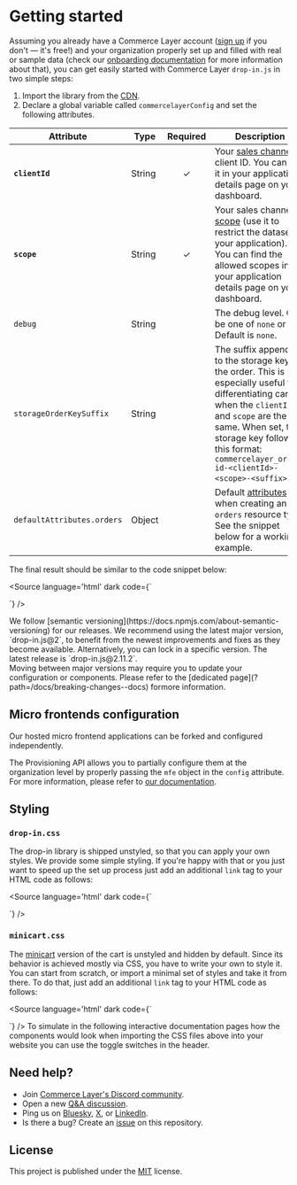 
<Meta title="Getting started" />

# Getting started

Assuming you already have a Commerce Layer account ([sign up](https://dashboard.commercelayer.io/sign_up) if you don't — it's free!) and your organization properly set up and filled with real or sample data (check our [onboarding documentation](https://docs.commercelayer.io/core/welcome) for more information about that), you can get easily started with Commerce Layer `drop-in.js` in two simple steps:

1. Import the library from the [CDN](https://cdn.jsdelivr.net/npm/@commercelayer/drop-in.js@2/dist/drop-in/drop-in.esm.js).
2. Declare a global variable called `commercelayerConfig` and set the following attributes.

| Attribute                   | Type   | Required | Description                                                                                                                                                                                                                                                  |
|-----------------------------|--------|:--------:|--------------------------------------------------------------------------------------------------------------------------------------------------------------------------------------------------------------------------------------------------------------|
| **`clientId`**              | String |     ✓    |     Your [sales channel](https://docs.commercelayer.io/core/applications#sales-channel) client ID. You can find it in your application details page on your dashboard.                                                                                       |
| **`scope`**                 | String |     ✓    | Your sales channel [scope](https://docs.commercelayer.io/core/authentication#authorization-scopes) (use it to restrict the dataset of your application). You can find the allowed scopes in your application details page on your dashboard.                 |
| `debug`                     | String |          | The debug level. Can be one of `none` or `all`. Default is `none`.                                                                                                                                                                                           |
| `storageOrderKeySuffix`     | String |          | The suffix appended to the storage key for the order. This is especially useful for differentiating carts when the `clientId` and `scope` are the same. When set, the storage key follows this format: `commercelayer_order-id-<clientId>-<scope>-<suffix>`. |
| `defaultAttributes.orders`  | Object |          | Default [attributes](https://docs.commercelayer.io/core/api-reference/orders/object) when creating an `orders` resource type. See the snippet below for a working example.                                                                                   |


The final result should be similar to the code snippet below:

<Source language='html' dark code={`
<script type="module" src="https://cdn.jsdelivr.net/npm/@commercelayer/drop-in.js@2/dist/drop-in/drop-in.esm.js"></script>

<script>
  window.commercelayerConfig = {
    clientId: 'kuSKPbeKbU9LG9LjndzieKWRcfiXFuEfO0OYHXKH9J8',
    scope: '${getSelectedScopeValue()}',
    debug: 'all', // default is 'none'
    defaultAttributes: {
      orders: {
        /**
         * The preferred language code (ISO 639-1) to be used when communicating with the customer.
         * If the language is supported, the hosted checkout will be localized accordingly.
         * @default 'en'
         */
        language_code: 'en',
        /**
         * The URL the cart's *Continue shopping* button points to. This is also used in the thank you page.
         * @optional
         */
        return_url: 'https://example.com'
      }
    }
  }
</script>
`} />

<Alert title="Semantic versioning" type="info">
  We follow [semantic versioning](https://docs.npmjs.com/about-semantic-versioning) for our releases.
  We recommend using the latest major version, `drop-in.js@2`, to benefit from the newest improvements and fixes as they become available.
  Alternatively, you can lock in a specific version. The latest release is `drop-in.js@2.11.2`.
</Alert>

<br />

<Alert title="Breaking changes" type="warning">
  Moving between major versions may require you to update your configuration or components. Please refer to the [dedicated page](?path=/docs/breaking-changes--docs) formore information.
</Alert>

## Micro frontends configuration

Our hosted micro frontend applications can be forked and configured independently.

The Provisioning API allows you to partially configure them at the organization level by properly passing the `mfe` object in the `config` attribute.
For more information, please refer to [our documentation](https://docs.commercelayer.io/provisioning/api-reference/organizations#micro-frontends-configuration).

## Styling

### `drop-in.css`

The drop-in library is shipped unstyled, so that you can apply your own styles. We provide some simple styling. If you're happy with that or you just want to speed up the set up process just add an additional `link` tag to your HTML code as follows:

<Source language='html' dark code={`
<link href="https://cdn.jsdelivr.net/npm/@commercelayer/drop-in.js@2/dist/drop-in/drop-in.css" rel="stylesheet" />
`} />

### `minicart.css`

The [minicart](?path=/docs/components-cart-cl-cart-minicart--docs) version of the cart is unstyled and hidden by default. Since its behavior is achieved mostly via CSS, you have to write your own to style it. You can start from scratch, or import a minimal set of styles and take it from there. To do that, just add an additional `link` tag to your HTML code as follows:

<Source language='html' dark code={`
<link href="https://cdn.jsdelivr.net/npm/@commercelayer/drop-in.js@2/dist/drop-in/minicart.css" rel="stylesheet" />
`} />

<Alert title="Applying styles" type="info">
  To simulate in the following interactive documentation pages how the components would look when importing the CSS files above into your website you can use the toggle switches in the header.
</Alert>

## Need help?

- Join [Commerce Layer's Discord community](https://discord.gg/commercelayer).
- Open a new [Q&A discussion](https://github.com/commercelayer/drop-in.js/discussions/categories/q-a).
- Ping us on [Bluesky](https://bsky.app/profile/commercelayer.io), [X](https://x.com/commercelayer), or [LinkedIn](https://www.linkedin.com/company/commerce-layer).
- Is there a bug? Create an [issue](https://github.com/commercelayer/drop-in.js/issues) on this repository.


## License

This project is published under the [MIT](https://github.com/commercelayer/drop-in.js/blob/main/LICENSE) license.
